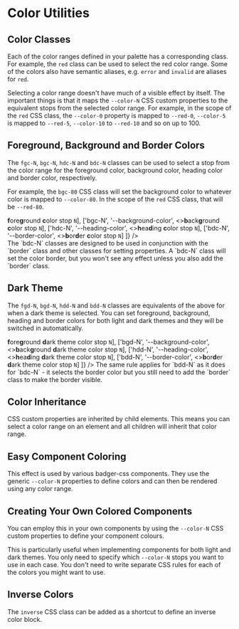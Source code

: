 
# Color Utilities

## Color Classes

Each of the color ranges defined in your palette has a corresponding class.
For example, the `red` class can be used to select the red color range.  Some
of the colors also have semantic aliases, e.g. `error` and `invalid` are
aliases for `red`.

Selecting a color range doesn't have much of a visible effect by itself.
The important things is that it maps the `--color-N` CSS custom properties to
the equivalent stops from the selected color range.  For example, in the scope
of the `red` CSS class, the `--color-0` property is mapped to `--red-0`,
`--color-5` is mapped to `--red-5`, `--color-10` to `--red-10` and so on up to 100.

<ColorRanges/>

## Foreground, Background and Border Colors

The `fgc-N`, `bgc-N`, `hdc-N` and `bdc-N` classes can be used to select a stop
from the color range for the foreground color, background color, heading color
and border color, respectively.

For example, the `bgc-80` CSS class will set the background color to whatever
color is mapped to `--color-80`.  In the scope of the `red` CSS class, that
will be `--red-80`.

<Split>
  <ClassMap
    classes={[
      ['fgc-N', '--color',            <><b>f</b>ore<b>g</b>round <b>c</b>olor stop <code>N</code></>],
      ['bgc-N', '--background-color', <><b>b</b>ack<b>g</b>round <b>c</b>olor stop <code>N</code></>],
      ['hdc-N', '--heading-color',    <><b>h</b>ea<b>d</b>ing <b>c</b>olor stop <code>N</code></>],
      ['bdc-N', '--border-color',     <><b>b</b>or<b>d</b>er <b>c</b>olor stop <code>N</code></>]
    ]}
  />
  <div>
    <Note>
      The `bdc-N` classes are designed to be used in conjunction with the
      `border` class and other classes for setting <BorderLink/> properties.
      A `bdc-N` class will set the color border, but you won't see any effect
      unless you also add the `border` class.
    </Note>
  </div>
</Split>

<Example
  html={Classes}
  caption="Color Classes"
  expand
/>

## Dark Theme

The `fgd-N`, `bgd-N`, `hdd-N` and `bdd-N` classes are equivalents of the above
for when a dark theme is selected.  You can set foreground, background, heading
and border colors for both light and dark themes and they will be switched
in automatically.

<Split>
  <ClassMap
    classes={[
      ['fgd-N', '--color',            <><b>f</b>ore<b>g</b>round <b>d</b>ark theme color stop <code>N</code></>],
      ['bgd-N', '--background-color', <><b>b</b>ack<b>g</b>round <b>d</b>ark theme color stop <code>N</code></>],
      ['hdd-N', '--heading-color',    <><b>h</b>ea<b>d</b>ing <b>d</b>ark theme color stop <code>N</code></>],
      ['bdd-N', '--border-color',     <><b>b</b>or<b>d</b>er <b>d</b>ark theme color stop <code>N</code></>]
    ]}
  />
  <Note>
    The same rule applies for `bdd-N` as it does for `bdc-N` - it selects the
    border color but you still need to add the `border` class to make the
    border visible.
  </Note>
</Split>

<Example
  html={Dark}
  caption="Dark Theme"
  expand
/>

## Color Inheritance

CSS custom properties are inherited by child elements.  This means you can
select a color range on an element and all children will inherit that color
range.

<Example
  html={Inherit}
  caption="Color Inheritance"
  expand
/>

## Easy Component Coloring

This effect is used by various badger-css components. They use the generic
`--color-N` properties to define colors and can then be rendered using any
color range.

<Example
  html={Comps}
  caption="Color Components"
/>

## Creating Your Own Colored Components

You can employ this in your own components by using the `--color-N` CSS custom
properties to define your component colours.

This is particularly useful when implementing components for both light and
dark themes.  You only need to specify which `--color-N` stops you want to use
in each case.  You don't need to write separate CSS rules for each of the
colors you might want to use.

<Example
  html={Custom}
  caption="Custom Components"
/>

## Inverse Colors

The `inverse` CSS class can be added as a shortcut to define an inverse color
block.

<Example
  html={Inverse}
  caption="Inverse Colors"
  expand
/>

